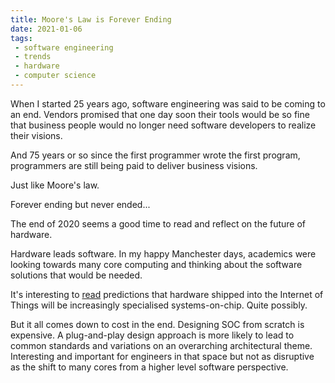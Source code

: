 ```yaml
---
title: Moore's Law is Forever Ending
date: 2021-01-06
tags:
 - software engineering
 - trends
 - hardware
 - computer science
---
```


When I started 25 years ago, software engineering was said to be coming to an end. Vendors promised that one day soon
their tools would be so fine that business people would no longer need software developers to realize their visions.

And 75 years or so since the first programmer wrote the first program, programmers are still being paid to deliver
business visions.

Just like Moore's law.

Forever ending but never ended...

The end of 2020 seems a good time to read and
reflect on the future of hardware.

Hardware leads software. In my happy Manchester days, academics were looking towards many core computing and
thinking about the software solutions that would be needed.

It's interesting to [read](https://easyperf.net/blog/2020/12/30/Computing-Industry-2020) predictions that hardware
shipped into the Internet of Things will be increasingly specialised systems-on-chip. Quite possibly.

But it all comes down to cost in the end. Designing SOC from scratch is expensive. A plug-and-play design approach
is more likely to lead to common standards and variations on an overarching architectural theme. Interesting and
important for engineers in that space but not as disruptive as the shift to many cores from a higher level software
perspective.
